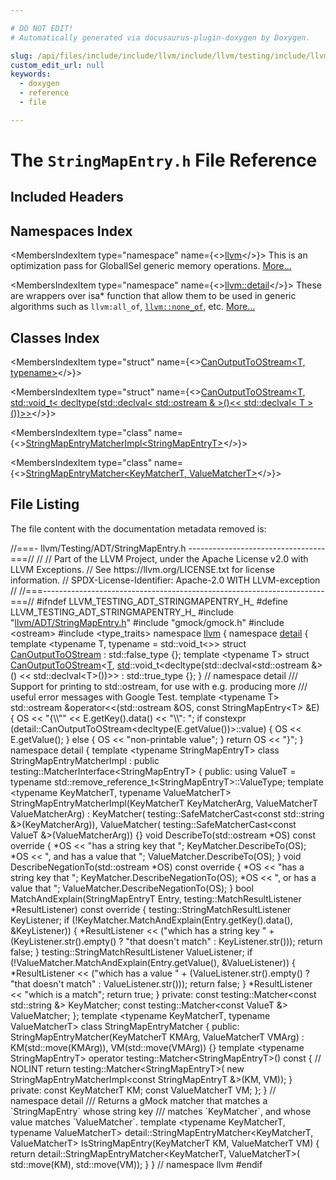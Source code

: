 ```yaml
---

# DO NOT EDIT!
# Automatically generated via docusaurus-plugin-doxygen by Doxygen.

slug: /api/files/include/include/llvm/include/llvm/testing/include/llvm/testing/adt/stringmapentry-h
custom_edit_url: null
keywords:
  - doxygen
  - reference
  - file

---
```





# The `StringMapEntry.h` File Reference

<DoxygenPage pluginConfig={pluginConfig}>



## Included Headers

<IncludesList>
<IncludesListItem
  filePath="llvm/ADT/StringMapEntry.h"
  permalink="/docs/api/files/include/include/llvm/include/llvm/adt/stringmapentry-h"
  isLocal="true" />
<IncludesListItem
  filePath="gmock/gmock.h"
  permalink=""
  isLocal="true" />
<IncludesListItem
  filePath="ostream"
  permalink=""
  isLocal="false" />
<IncludesListItem
  filePath="type_traits"
  permalink=""
  isLocal="false" />
</IncludesList>

## Namespaces Index

<MembersIndex>

<MembersIndexItem
  type="namespace"
  name={<><a href="/docs/api/namespaces/llvm">llvm</a></>}>
This is an optimization pass for GlobalISel generic memory operations. <a href="/docs/api/namespaces/llvm/#details">More...</a>
</MembersIndexItem>

<MembersIndexItem
  type="namespace"
  name={<><a href="/docs/api/namespaces/llvm/detail">llvm::detail</a></>}>
These are wrappers over isa&#42; function that allow them to be used in generic algorithms such as <code>llvm:all&#95;of</code>, <code><a href="/docs/api/namespaces/llvm/#a7dc3069afa2ce5ea62ac2eb183e51c00">llvm::none&#95;of</a></code>, etc. <a href="/docs/api/namespaces/llvm/detail/#details">More...</a>
</MembersIndexItem>

</MembersIndex>

## Classes Index

<MembersIndex>

<MembersIndexItem
  type="struct"
  name={<><a href="/docs/api/structs/llvm/detail/canoutputtoostream">CanOutputToOStream&lt;T, typename&gt;</a></>}>
</MembersIndexItem>

<MembersIndexItem
  type="struct"
  name={<><a href="/docs/api/structs/llvm/detail/canoutputtoostream-e5e640ba2c0de2cf861dec53664e19f1">CanOutputToOStream&lt;T, std::void_t&lt; decltype(std::declval&lt; std::ostream &amp; &gt;()&lt;&lt; std::declval&lt; T &gt;())&gt;&gt;</a></>}>
</MembersIndexItem>

<MembersIndexItem
  type="class"
  name={<><a href="/docs/api/classes/llvm/detail/stringmapentrymatcherimpl">StringMapEntryMatcherImpl&lt;StringMapEntryT&gt;</a></>}>
</MembersIndexItem>

<MembersIndexItem
  type="class"
  name={<><a href="/docs/api/classes/llvm/detail/stringmapentrymatcher">StringMapEntryMatcher&lt;KeyMatcherT, ValueMatcherT&gt;</a></>}>
</MembersIndexItem>

</MembersIndex>


## File Listing

The file content with the documentation metadata removed is:

<ProgramListing>

<Link id="l00001" /><CodeLine lineNumber="1"><span class="doxyHighlightComment">//===- llvm/Testing/ADT/StringMapEntry.h ----------------------------------===//</span></CodeLine>
<Link id="l00002" /><CodeLine lineNumber="2"><span class="doxyHighlightComment">//</span></CodeLine>
<Link id="l00003" /><CodeLine lineNumber="3"><span class="doxyHighlightComment">// Part of the LLVM Project, under the Apache License v2.0 with LLVM Exceptions.</span></CodeLine>
<Link id="l00004" /><CodeLine lineNumber="4"><span class="doxyHighlightComment">// See https://llvm.org/LICENSE.txt for license information.</span></CodeLine>
<Link id="l00005" /><CodeLine lineNumber="5"><span class="doxyHighlightComment">// SPDX-License-Identifier: Apache-2.0 WITH LLVM-exception</span></CodeLine>
<Link id="l00006" /><CodeLine lineNumber="6"><span class="doxyHighlightComment">//</span></CodeLine>
<Link id="l00007" /><CodeLine lineNumber="7"><span class="doxyHighlightComment">//===----------------------------------------------------------------------===//</span></CodeLine>
<Link id="l00008" /><CodeLine lineNumber="8"></CodeLine>
<Link id="l00009" /><CodeLine lineNumber="9"><span class="doxyHighlightPreprocessor">#ifndef LLVM&#95;TESTING&#95;ADT&#95;STRINGMAPENTRY&#95;H&#95;</span></CodeLine>
<Link id="l00010" /><CodeLine lineNumber="10"><span class="doxyHighlightPreprocessor">#define LLVM&#95;TESTING&#95;ADT&#95;STRINGMAPENTRY&#95;H&#95;</span></CodeLine>
<Link id="l00011" /><CodeLine lineNumber="11"></CodeLine>
<Link id="l00012" /><CodeLine lineNumber="12"><span class="doxyHighlightPreprocessor">#include &quot;<a href="/docs/api/files/include/include/llvm/include/llvm/adt/stringmapentry-h">llvm/ADT/StringMapEntry.h</a>&quot;</span></CodeLine>
<Link id="l00013" /><CodeLine lineNumber="13"><span class="doxyHighlightPreprocessor">#include &quot;gmock/gmock.h&quot;</span></CodeLine>
<Link id="l00014" /><CodeLine lineNumber="14"><span class="doxyHighlightPreprocessor">#include &lt;ostream&gt;</span></CodeLine>
<Link id="l00015" /><CodeLine lineNumber="15"><span class="doxyHighlightPreprocessor">#include &lt;type&#95;traits&gt;</span></CodeLine>
<Link id="l00016" /><CodeLine lineNumber="16"></CodeLine>
<Link id="l00017" /><CodeLine lineNumber="17"><span class="doxyHighlightKeyword">namespace </span><span class="doxyHighlight"><a href="/docs/api/namespaces/llvm">llvm</a> &#123;</span></CodeLine>
<Link id="l00018" /><CodeLine lineNumber="18"><span class="doxyHighlightKeyword">namespace </span><span class="doxyHighlight"><a href="/docs/api/namespaces/llvm/detail">detail</a> &#123;</span></CodeLine>
<Link id="l00019" /><CodeLine lineNumber="19"></CodeLine>
<Link id="l00020" /><CodeLine lineNumber="20"><span class="doxyHighlightKeyword">template</span><span class="doxyHighlight"> &lt;</span><span class="doxyHighlightKeyword">typename</span><span class="doxyHighlight"> T, </span><span class="doxyHighlightKeyword">typename</span><span class="doxyHighlight"> = std::</span><span class="doxyHighlightKeywordType">void</span><span class="doxyHighlight">&#95;t&lt;&gt;&gt;</span></CodeLine>
<Link id="l00021" /><CodeLine lineNumber="21" lineLink="/docs/api/structs/llvm/detail/canoutputtoostream"><span class="doxyHighlightKeyword">struct </span><span class="doxyHighlight"><a href="/docs/api/structs/llvm/detail/canoutputtoostream">CanOutputToOStream</a> : std::false&#95;type &#123;&#125;;</span></CodeLine>
<Link id="l00022" /><CodeLine lineNumber="22"></CodeLine>
<Link id="l00023" /><CodeLine lineNumber="23"><span class="doxyHighlightKeyword">template</span><span class="doxyHighlight"> &lt;</span><span class="doxyHighlightKeyword">typename</span><span class="doxyHighlight"> T&gt;</span></CodeLine>
<Link id="l00024" /><CodeLine lineNumber="24" lineLink="/docs/api/structs/llvm/detail/canoutputtoostream-e5e640ba2c0de2cf861dec53664e19f1"><span class="doxyHighlightKeyword">struct </span><span class="doxyHighlight"><a href="/docs/api/structs/llvm/detail/canoutputtoostream">CanOutputToOStream</a>&lt;<a href="/docs/api/files/lib/lib/target/lib/target/mips/mips16isellowering-cpp/#a0acb682b8260ab1c60b918599864e2e5">T</a>, <a href="/docs/api/namespaces/std">std</a>::void&#95;t&lt;decltype(std::declval&lt;std::ostream &amp;&gt;()</span></CodeLine>
<Link id="l00025" /><CodeLine lineNumber="25"><span class="doxyHighlight">                                                  &lt;&lt; std::declval&lt;T&gt;())&gt;&gt;</span></CodeLine>
<Link id="l00026" /><CodeLine lineNumber="26"><span class="doxyHighlight">    : std::true&#95;type &#123;&#125;;</span></CodeLine>
<Link id="l00027" /><CodeLine lineNumber="27"></CodeLine>
<Link id="l00028" /><CodeLine lineNumber="28"><span class="doxyHighlight">&#125; </span><span class="doxyHighlightComment">// namespace detail</span></CodeLine>
<Link id="l00029" /><CodeLine lineNumber="29"></CodeLine>
<Link id="l00030" /><CodeLine lineNumber="30"><span class="doxyHighlightComment">/// Support for printing to std::ostream, for use with e.g. producing more</span></CodeLine>
<Link id="l00031" /><CodeLine lineNumber="31"><span class="doxyHighlightComment">/// useful error messages with Google Test.</span></CodeLine>
<Link id="l00032" /><CodeLine lineNumber="32"><span class="doxyHighlight">template &lt;typename T&gt;</span></CodeLine>
<Link id="l00033" /><CodeLine lineNumber="33" lineLink="/docs/api/namespaces/llvm/#ab13faaece4aa0d82bf5fd0c676b272c9"><span class="doxyHighlight">std::ostream &amp;operator&lt;&lt;(std::ostream &amp;OS, const StringMapEntry&lt;T&gt; &amp;E) &#123;</span></CodeLine>
<Link id="l00034" /><CodeLine lineNumber="34"><span class="doxyHighlight">  OS &lt;&lt; &quot;&#123;\\&quot;&quot; &lt;&lt; E.getKey().data() &lt;&lt; &quot;\\&quot;: &quot;;</span></CodeLine>
<Link id="l00035" /><CodeLine lineNumber="35"><span class="doxyHighlight">  if constexpr (detail::CanOutputToOStream&lt;decltype(E.getValue())&gt;::value) &#123;</span></CodeLine>
<Link id="l00036" /><CodeLine lineNumber="36"><span class="doxyHighlight">    OS &lt;&lt; E.getValue();</span></CodeLine>
<Link id="l00037" /><CodeLine lineNumber="37"><span class="doxyHighlight">  &#125; else &#123;</span></CodeLine>
<Link id="l00038" /><CodeLine lineNumber="38"><span class="doxyHighlight">    OS &lt;&lt; &quot;non-printable value&quot;;</span></CodeLine>
<Link id="l00039" /><CodeLine lineNumber="39"><span class="doxyHighlight">  &#125;</span></CodeLine>
<Link id="l00040" /><CodeLine lineNumber="40"><span class="doxyHighlight">  return OS &lt;&lt; &quot;&#125;&quot;;</span></CodeLine>
<Link id="l00041" /><CodeLine lineNumber="41"><span class="doxyHighlight">&#125;</span></CodeLine>
<Link id="l00042" /><CodeLine lineNumber="42"></CodeLine>
<Link id="l00043" /><CodeLine lineNumber="43"><span class="doxyHighlight">namespace detail &#123;</span></CodeLine>
<Link id="l00044" /><CodeLine lineNumber="44"></CodeLine>
<Link id="l00045" /><CodeLine lineNumber="45"><span class="doxyHighlight">template &lt;typename StringMapEntryT&gt;</span></CodeLine>
<Link id="l00046" /><CodeLine lineNumber="46" lineLink="/docs/api/classes/llvm/detail/stringmapentrymatcherimpl"><span class="doxyHighlight">class StringMapEntryMatcherImpl</span></CodeLine>
<Link id="l00047" /><CodeLine lineNumber="47"><span class="doxyHighlight">    : public testing::MatcherInterface&lt;StringMapEntryT&gt; &#123;</span></CodeLine>
<Link id="l00048" /><CodeLine lineNumber="48"><span class="doxyHighlight">public:</span></CodeLine>
<Link id="l00049" /><CodeLine lineNumber="49" lineLink="/docs/api/classes/llvm/detail/stringmapentrymatcherimpl/#aea8efdeeffd5d3359a74e4f142dd1de8"><span class="doxyHighlight">  using ValueT = typename std::remove&#95;reference&#95;t&lt;StringMapEntryT&gt;::ValueType;</span></CodeLine>
<Link id="l00050" /><CodeLine lineNumber="50"></CodeLine>
<Link id="l00051" /><CodeLine lineNumber="51"><span class="doxyHighlight">  template &lt;typename KeyMatcherT, typename ValueMatcherT&gt;</span></CodeLine>
<Link id="l00052" /><CodeLine lineNumber="52" lineLink="/docs/api/classes/llvm/detail/stringmapentrymatcherimpl/#a2814d0193d5f496702f738fab219d4e3"><span class="doxyHighlight">  StringMapEntryMatcherImpl(KeyMatcherT KeyMatcherArg,</span></CodeLine>
<Link id="l00053" /><CodeLine lineNumber="53"><span class="doxyHighlight">                            ValueMatcherT ValueMatcherArg)</span></CodeLine>
<Link id="l00054" /><CodeLine lineNumber="54"><span class="doxyHighlight">      : KeyMatcher(</span></CodeLine>
<Link id="l00055" /><CodeLine lineNumber="55"><span class="doxyHighlight">            testing::SafeMatcherCast&lt;const std::string &amp;&gt;(KeyMatcherArg)),</span></CodeLine>
<Link id="l00056" /><CodeLine lineNumber="56"><span class="doxyHighlight">        ValueMatcher(</span></CodeLine>
<Link id="l00057" /><CodeLine lineNumber="57"><span class="doxyHighlight">            testing::SafeMatcherCast&lt;const ValueT &amp;&gt;(ValueMatcherArg)) &#123;&#125;</span></CodeLine>
<Link id="l00058" /><CodeLine lineNumber="58"></CodeLine>
<Link id="l00059" /><CodeLine lineNumber="59" lineLink="/docs/api/classes/llvm/detail/stringmapentrymatcherimpl/#a67c9ba9d8a3c4660a79a4ba0e895a1a6"><span class="doxyHighlight">  void DescribeTo(std::ostream &#42;OS) const override &#123;</span></CodeLine>
<Link id="l00060" /><CodeLine lineNumber="60"><span class="doxyHighlight">    &#42;OS &lt;&lt; &quot;has a string key that &quot;;</span></CodeLine>
<Link id="l00061" /><CodeLine lineNumber="61"><span class="doxyHighlight">    KeyMatcher.DescribeTo(OS);</span></CodeLine>
<Link id="l00062" /><CodeLine lineNumber="62"><span class="doxyHighlight">    &#42;OS &lt;&lt; &quot;, and has a value that &quot;;</span></CodeLine>
<Link id="l00063" /><CodeLine lineNumber="63"><span class="doxyHighlight">    ValueMatcher.DescribeTo(OS);</span></CodeLine>
<Link id="l00064" /><CodeLine lineNumber="64"><span class="doxyHighlight">  &#125;</span></CodeLine>
<Link id="l00065" /><CodeLine lineNumber="65"></CodeLine>
<Link id="l00066" /><CodeLine lineNumber="66" lineLink="/docs/api/classes/llvm/detail/stringmapentrymatcherimpl/#ac86c280f19e7501e483018c30eb972ab"><span class="doxyHighlight">  void DescribeNegationTo(std::ostream &#42;OS) const override &#123;</span></CodeLine>
<Link id="l00067" /><CodeLine lineNumber="67"><span class="doxyHighlight">    &#42;OS &lt;&lt; &quot;has a string key that &quot;;</span></CodeLine>
<Link id="l00068" /><CodeLine lineNumber="68"><span class="doxyHighlight">    KeyMatcher.DescribeNegationTo(OS);</span></CodeLine>
<Link id="l00069" /><CodeLine lineNumber="69"><span class="doxyHighlight">    &#42;OS &lt;&lt; &quot;, or has a value that &quot;;</span></CodeLine>
<Link id="l00070" /><CodeLine lineNumber="70"><span class="doxyHighlight">    ValueMatcher.DescribeNegationTo(OS);</span></CodeLine>
<Link id="l00071" /><CodeLine lineNumber="71"><span class="doxyHighlight">  &#125;</span></CodeLine>
<Link id="l00072" /><CodeLine lineNumber="72"></CodeLine>
<Link id="l00073" /><CodeLine lineNumber="73"><span class="doxyHighlight">  bool</span></CodeLine>
<Link id="l00074" /><CodeLine lineNumber="74" lineLink="/docs/api/classes/llvm/detail/stringmapentrymatcherimpl/#a42065a821b00025b9b9b12481ef71dd7"><span class="doxyHighlight">  MatchAndExplain(StringMapEntryT Entry,</span></CodeLine>
<Link id="l00075" /><CodeLine lineNumber="75"><span class="doxyHighlight">                  testing::MatchResultListener &#42;ResultListener) const override &#123;</span></CodeLine>
<Link id="l00076" /><CodeLine lineNumber="76"><span class="doxyHighlight">    testing::StringMatchResultListener KeyListener;</span></CodeLine>
<Link id="l00077" /><CodeLine lineNumber="77"><span class="doxyHighlight">    if (!KeyMatcher.MatchAndExplain(Entry.getKey().data(), &amp;KeyListener)) &#123;</span></CodeLine>
<Link id="l00078" /><CodeLine lineNumber="78"><span class="doxyHighlight">      &#42;ResultListener &lt;&lt; (&quot;which has a string key &quot; +</span></CodeLine>
<Link id="l00079" /><CodeLine lineNumber="79"><span class="doxyHighlight">                          (KeyListener.str().empty() ? &quot;that doesn&#39;t match&quot;</span></CodeLine>
<Link id="l00080" /><CodeLine lineNumber="80"><span class="doxyHighlight">                                                     : KeyListener.str()));</span></CodeLine>
<Link id="l00081" /><CodeLine lineNumber="81"><span class="doxyHighlight">      return false;</span></CodeLine>
<Link id="l00082" /><CodeLine lineNumber="82"><span class="doxyHighlight">    &#125;</span></CodeLine>
<Link id="l00083" /><CodeLine lineNumber="83"><span class="doxyHighlight">    testing::StringMatchResultListener ValueListener;</span></CodeLine>
<Link id="l00084" /><CodeLine lineNumber="84"><span class="doxyHighlight">    if (!ValueMatcher.MatchAndExplain(Entry.getValue(), &amp;ValueListener)) &#123;</span></CodeLine>
<Link id="l00085" /><CodeLine lineNumber="85"><span class="doxyHighlight">      &#42;ResultListener &lt;&lt; (&quot;which has a value &quot; + (ValueListener.str().empty()</span></CodeLine>
<Link id="l00086" /><CodeLine lineNumber="86"><span class="doxyHighlight">                                                      ? &quot;that doesn&#39;t match&quot;</span></CodeLine>
<Link id="l00087" /><CodeLine lineNumber="87"><span class="doxyHighlight">                                                      : ValueListener.str()));</span></CodeLine>
<Link id="l00088" /><CodeLine lineNumber="88"><span class="doxyHighlight">      return false;</span></CodeLine>
<Link id="l00089" /><CodeLine lineNumber="89"><span class="doxyHighlight">    &#125;</span></CodeLine>
<Link id="l00090" /><CodeLine lineNumber="90"><span class="doxyHighlight">    &#42;ResultListener &lt;&lt; &quot;which is a match&quot;;</span></CodeLine>
<Link id="l00091" /><CodeLine lineNumber="91"><span class="doxyHighlight">    return true;</span></CodeLine>
<Link id="l00092" /><CodeLine lineNumber="92"><span class="doxyHighlight">  &#125;</span></CodeLine>
<Link id="l00093" /><CodeLine lineNumber="93"></CodeLine>
<Link id="l00094" /><CodeLine lineNumber="94"><span class="doxyHighlight">private:</span></CodeLine>
<Link id="l00095" /><CodeLine lineNumber="95"><span class="doxyHighlight">  const testing::Matcher&lt;const std::string &amp;&gt; KeyMatcher;</span></CodeLine>
<Link id="l00096" /><CodeLine lineNumber="96"><span class="doxyHighlight">  const testing::Matcher&lt;const ValueT &amp;&gt; ValueMatcher;</span></CodeLine>
<Link id="l00097" /><CodeLine lineNumber="97"><span class="doxyHighlight">&#125;;</span></CodeLine>
<Link id="l00098" /><CodeLine lineNumber="98"></CodeLine>
<Link id="l00099" /><CodeLine lineNumber="99"><span class="doxyHighlight">template &lt;typename KeyMatcherT, typename ValueMatcherT&gt;</span></CodeLine>
<Link id="l00100" /><CodeLine lineNumber="100" lineLink="/docs/api/classes/llvm/detail/stringmapentrymatcher"><span class="doxyHighlight">class StringMapEntryMatcher &#123;</span></CodeLine>
<Link id="l00101" /><CodeLine lineNumber="101"><span class="doxyHighlight">public:</span></CodeLine>
<Link id="l00102" /><CodeLine lineNumber="102" lineLink="/docs/api/classes/llvm/detail/stringmapentrymatcher/#a2d8d05a40090e23581af787cd47af77f"><span class="doxyHighlight">  StringMapEntryMatcher(KeyMatcherT KMArg, ValueMatcherT VMArg)</span></CodeLine>
<Link id="l00103" /><CodeLine lineNumber="103"><span class="doxyHighlight">      : KM(std::move(KMArg)), VM(std::move(VMArg)) &#123;&#125;</span></CodeLine>
<Link id="l00104" /><CodeLine lineNumber="104"></CodeLine>
<Link id="l00105" /><CodeLine lineNumber="105"><span class="doxyHighlight">  template &lt;typename StringMapEntryT&gt;</span></CodeLine>
<Link id="l00106" /><CodeLine lineNumber="106" lineLink="/docs/api/classes/llvm/detail/stringmapentrymatcher/#aae08c939c5647b2dc7084ade48d061a9"><span class="doxyHighlight">  operator testing::Matcher&lt;StringMapEntryT&gt;() const &#123; </span><span class="doxyHighlightComment">// NOLINT</span></CodeLine>
<Link id="l00107" /><CodeLine lineNumber="107"><span class="doxyHighlight">    return testing::Matcher&lt;StringMapEntryT&gt;(</span></CodeLine>
<Link id="l00108" /><CodeLine lineNumber="108"><span class="doxyHighlight">        new StringMapEntryMatcherImpl&lt;const StringMapEntryT &amp;&gt;(KM, VM));</span></CodeLine>
<Link id="l00109" /><CodeLine lineNumber="109"><span class="doxyHighlight">  &#125;</span></CodeLine>
<Link id="l00110" /><CodeLine lineNumber="110"></CodeLine>
<Link id="l00111" /><CodeLine lineNumber="111"><span class="doxyHighlight">private:</span></CodeLine>
<Link id="l00112" /><CodeLine lineNumber="112"><span class="doxyHighlight">  const KeyMatcherT KM;</span></CodeLine>
<Link id="l00113" /><CodeLine lineNumber="113"><span class="doxyHighlight">  const ValueMatcherT VM;</span></CodeLine>
<Link id="l00114" /><CodeLine lineNumber="114"><span class="doxyHighlight">&#125;;</span></CodeLine>
<Link id="l00115" /><CodeLine lineNumber="115"></CodeLine>
<Link id="l00116" /><CodeLine lineNumber="116"><span class="doxyHighlight">&#125; </span><span class="doxyHighlightComment">// namespace detail</span></CodeLine>
<Link id="l00117" /><CodeLine lineNumber="117"></CodeLine>
<Link id="l00118" /><CodeLine lineNumber="118"><span class="doxyHighlightComment">/// Returns a gMock matcher that matches a &#96;StringMapEntry&#96; whose string key</span></CodeLine>
<Link id="l00119" /><CodeLine lineNumber="119"><span class="doxyHighlightComment">/// matches &#96;KeyMatcher&#96;, and whose value matches &#96;ValueMatcher&#96;.</span></CodeLine>
<Link id="l00120" /><CodeLine lineNumber="120"><span class="doxyHighlight">template &lt;typename KeyMatcherT, typename ValueMatcherT&gt;</span></CodeLine>
<Link id="l00121" /><CodeLine lineNumber="121"><span class="doxyHighlight">detail::StringMapEntryMatcher&lt;KeyMatcherT, ValueMatcherT&gt;</span></CodeLine>
<Link id="l00122" /><CodeLine lineNumber="122" lineLink="/docs/api/namespaces/llvm/#aa0328e6810cab5ca2d3c5139b8d7ed9e"><span class="doxyHighlight">IsStringMapEntry(KeyMatcherT KM, ValueMatcherT VM) &#123;</span></CodeLine>
<Link id="l00123" /><CodeLine lineNumber="123"><span class="doxyHighlight">  return detail::StringMapEntryMatcher&lt;KeyMatcherT, ValueMatcherT&gt;(</span></CodeLine>
<Link id="l00124" /><CodeLine lineNumber="124"><span class="doxyHighlight">      std::move(KM), std::move(VM));</span></CodeLine>
<Link id="l00125" /><CodeLine lineNumber="125"><span class="doxyHighlight">&#125;</span></CodeLine>
<Link id="l00126" /><CodeLine lineNumber="126"></CodeLine>
<Link id="l00127" /><CodeLine lineNumber="127"><span class="doxyHighlight">&#125; </span><span class="doxyHighlightComment">// namespace llvm</span></CodeLine>
<Link id="l00128" /><CodeLine lineNumber="128"></CodeLine>
<Link id="l00129" /><CodeLine lineNumber="129"><span class="doxyHighlight">#endif</span></CodeLine>

</ProgramListing>


</DoxygenPage>
